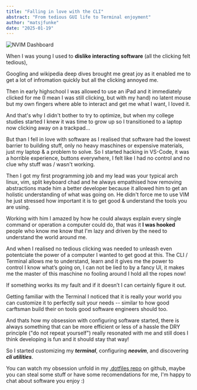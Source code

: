 ```yaml
---
title: "Falling in love with the CLI"
abstract: "From tedious GUI life to Terminal enjoyment"
author: "matsjfunke"
date: "2025-01-19"
---
```


![NVIM Dashboard](/thoughts/nvim.png)

When I was young I used to **dislike interacting software** (all the clicking felt tedious),

Googling and wikipedia deep dives brought me great joy as it enabled me to get a lot of infromation quickly
but all the clicking annoyed me.

Then in early highschool I was allowed to use an iPad and it immediately clicked for me (I mean I was still clicking,
but with my hand) no latent mouse but my own fingers where able to interact and get me what I want, I loved it.

And that's why I didn't bother to try to optimize, but when my college studies started I knew it was time to grow up
so I transitioned to a laptop now clicking away on a trackpad...

But than I fell in love with software as I realised that software had the lowest barrier to building stuff, only no
heavy maschines or expensive materials, just my laptop & a problem to solve. So I started hacking in VS-Code, it was
a horrible experience, buttons everywhere, I felt like I had no control and no clue why stuff was / wasn't working.

Then I got my first programming job and my lead was your typical arch linux, vim, split keyboard chad and he
always empathised how removing abstractions made him a better developer because it allowed him to get
an holistic understanding of what was going on. He didn't force me to use VIM he just stressed how
important it is to get good & understand the tools you are using.

Working with him I amazed by how he could always explain every single command or operation a
computer could do, that was it **I was hooked** people who know me know that I'm lazy and driven by the need to
understand the world around me.

And when I realised no tedious clicking was needed to unleash even potentciate the power of a computer
I wanted to get good at this. The CLI / Terminal allows me to understand, learn and it gives me the power to
control I know what’s going on, I can not be lied to by a fancy UI, it makes me the master of this maschine
no fooling around I hold all the ropes now!

If something works its my fault and if it doesn’t I can certainly figure it out.

Getting familiar with the Terminal I noticed that it is really your world you can customize it to perfectly suit
your needs -- similar to how good carftsman build their on tools good software engineers should too.

And thats how my obsession with configuring software started, there is always something that can be more efficient
or less of a hassle the DRY principle ("do not repeat yourself") really resonated with me and still
does I think developing is fun and it should stay that way!

So I started customizing my **_terminal_**, configuring **_neovim_**, and discovering **_cli utilities_**.

You can watch my obsession unfold in my [.dotfiles repo](https://github.com/matsjfunke/.dotfiles) on github,
maybe you can steal some stuff or have some recomendations for me, I'm happy to chat about software you enjoy :)
